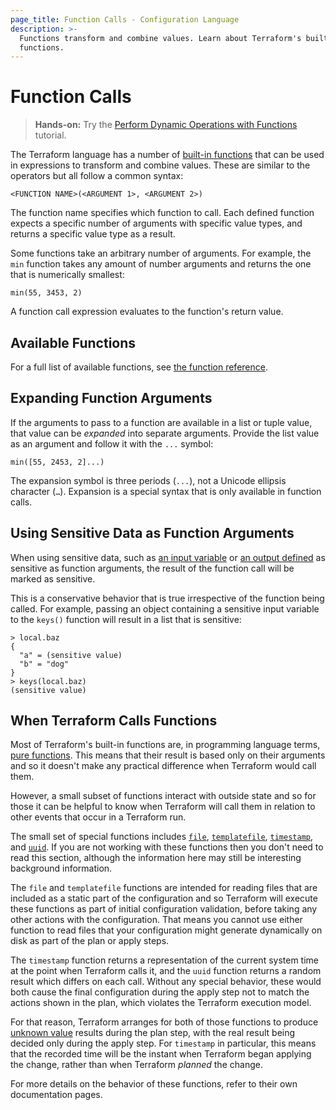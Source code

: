 ```yaml
---
page_title: Function Calls - Configuration Language
description: >-
  Functions transform and combine values. Learn about Terraform's built-in
  functions.
---
```


# Function Calls

> **Hands-on:** Try the [Perform Dynamic Operations with Functions](https://learn.hashicorp.com/tutorials/terraform/functions?in=terraform/configuration-language&utm_source=WEBSITE&utm_medium=WEB_IO&utm_offer=ARTICLE_PAGE&utm_content=DOCS) tutorial.

The Terraform language has a number of
[built-in functions](/language/functions) that can be used
in expressions to transform and combine values. These
are similar to the operators but all follow a common syntax:

```hcl
<FUNCTION NAME>(<ARGUMENT 1>, <ARGUMENT 2>)
```

The function name specifies which function to call. Each defined function
expects a specific number of arguments with specific value types, and returns a
specific value type as a result.

Some functions take an arbitrary number of arguments. For example, the `min`
function takes any amount of number arguments and returns the one that is
numerically smallest:

```hcl
min(55, 3453, 2)
```

A function call expression evaluates to the function's return value.

## Available Functions

For a full list of available functions, see
[the function reference](/language/functions).

## Expanding Function Arguments

If the arguments to pass to a function are available in a list or tuple value,
that value can be _expanded_ into separate arguments. Provide the list value as
an argument and follow it with the `...` symbol:

```hcl
min([55, 2453, 2]...)
```

The expansion symbol is three periods (`...`), not a Unicode ellipsis character
(`…`). Expansion is a special syntax that is only available in function calls.

## Using Sensitive Data as Function Arguments

When using sensitive data, such as [an input variable](/language/values/variables#suppressing-values-in-cli-output)
or [an output defined](/language/values/outputs#sensitive-suppressing-values-in-cli-output) as sensitive
as function arguments, the result of the function call will be marked as sensitive.

This is a conservative behavior that is true irrespective of the function being
called. For example, passing an object containing a sensitive input variable to
the `keys()` function will result in a list that is sensitive:

```shell
> local.baz
{
  "a" = (sensitive value)
  "b" = "dog"
}
> keys(local.baz)
(sensitive value)
```

## When Terraform Calls Functions

Most of Terraform's built-in functions are, in programming language terms,
[pure functions](https://en.wikipedia.org/wiki/Pure_function). This means that
their result is based only on their arguments and so it doesn't make any
practical difference when Terraform would call them.

However, a small subset of functions interact with outside state and so for
those it can be helpful to know when Terraform will call them in relation to
other events that occur in a Terraform run.

The small set of special functions includes
[`file`](/language/functions/file),
[`templatefile`](/language/functions/templatefile),
[`timestamp`](/language/functions/timestamp),
and [`uuid`](/language/functions/uuid).
If you are not working with these functions then you don't need
to read this section, although the information here may still be interesting
background information.

The `file` and `templatefile` functions are intended for reading files that
are included as a static part of the configuration and so Terraform will
execute these functions as part of initial configuration validation, before
taking any other actions with the configuration. That means you cannot use
either function to read files that your configuration might generate
dynamically on disk as part of the plan or apply steps.

The `timestamp` function returns a representation of the current system time
at the point when Terraform calls it, and the `uuid` function returns a random
result which differs on each call. Without any special behavior, these would
both cause the final configuration during the apply step not to match the
actions shown in the plan, which violates the Terraform execution model.

For that reason, Terraform arranges for both of those functions to produce
[unknown value](/language/expressions/references#values-not-yet-known) results during the
plan step, with the real result being decided only during the apply step.
For `timestamp` in particular, this means that the recorded time will be
the instant when Terraform began applying the change, rather than when
Terraform _planned_ the change.

For more details on the behavior of these functions, refer to their own
documentation pages.
